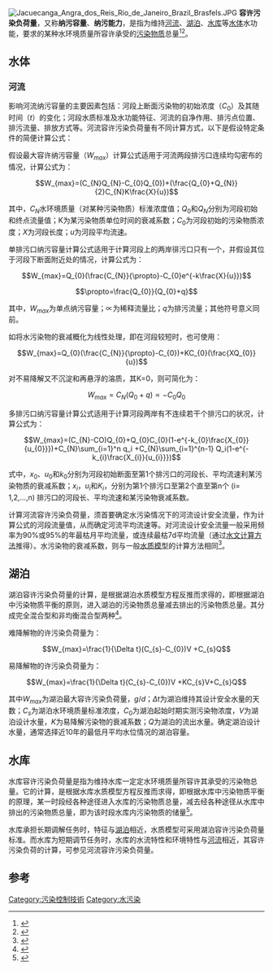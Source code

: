 [[File:Jacuecanga_Angra_dos_Reis_Rio_de_Janeiro_Brazil_Brasfels.JPG|thumb]]
'''容许污染负荷量'''，又称'''纳污容量'''、'''纳污能力'''，是指为维持[[河流|河流]]、[[湖泊|湖泊]]、[[水库|水库]]等[[水体|水体]]水功能，要求的某种水环境质量所容许承受的[[污染物|污染物质]]总量<ref>{{cite book|author1=周兆德|title=农业生产潜力及人口承载力理论探索|date=2007年12月|publisher=北京：中国林业出版社|isbn=7-5038-5002-7|pages=204|accessdate=2015-07-02}}</ref><ref>{{cite book|author1=周能福|title=黄河中上游能源化工区重点产业发展战略环境评价研究|date=2013年3月|publisher=北京：中国环境科学出版社|isbn=978-7-5111-0929-3|pages=87-89|accessdate=2015-07-02}}</ref>。

== 水体 ==
=== 河流 ===
影响河流纳污容量的主要因素包括：河段上断面污染物的初始浓度（<math>C_{0}</math>）及其随时间（<math>t</math>）的变化；河段水质标准及水功能特征、河流的自净作用、排污点位置、排污流量、排放方式等。河流容许污染负荷量有不同计算方式，以下是假设特定条件的简便计算公式：

假设最大容许纳污容量（<math>W_{max}</math>）计算公式适用于河流两段排污口连续均勾密布的情况，计算公式为：
:<math>W_{max}=(C_{N}Q_{N}-C_{0}Q_{0})+(\frac{Q_{0}+Q_{N}}{2}C_{N}K\frac{X}{u})</math>

其中，<math>C_{N}</math>水环境质量（对某种污染物质）标淮浓度值；<math>Q_{0}</math>和<math>Q_{N}</math>分别为河段初始和终点流量值；K为某污染物质单位时间的衰减系数；<math>C_{0}</math>为河段初始的污染物质浓度；<math>X</math>为河段长度；<math>u</math>为河段平均流速。


单排污口纳污容量计算公式适用于计算河段上的两岸徘污口只有一个，并假设其位于河段下断面附近处的情况，计算公式为：
:<math>W_{max}=Q_{0}(\frac{C_{N}}{\propto}-C_{0}e^{-k\frac{X}{u}})</math>
:<math>\propto=\frac{Q_{0}}{Q_{0}+q}</math> 

其中，<math>W_{max}</math>为单点纳污容量；<math>\propto</math>为稀释流量比；<math>q</math>为排污流量；其他符号意义同前。

如将水污染物的衰减概化为线性处理，即在河段较短时，也可使用：
:<math>W_{max}=Q_{0}(\frac{C_{N}}{\propto}-C_{0})+KC_{0}(\frac{XQ_{0}}{u})</math>

对不易降解又不沉淀和再悬浮的溶质，其K=0，则可简化为：
:<math>W_{max}=C_{N}(Q_{0}+q){\propto}-C_{0}Q_{0}</math>

多排污口纳污容量计算公式适用于计算河段两岸有不连续若干个排污口的状况，计算公式为：
:<math>W_{max}=(C_{N}-CO)Q_{0}+Q_{0}C_{0}(1-e^{-k_{0}\frac{X_{0}}{u_{0}}})+C_{N}\sum_{i=1}^n q_i +C_{N}\sum_{i=1}^{n-1} Q_i(1-e^{-k_{i}\frac{X_{i}}{u_{i}}})</math>

式中，<math>x_0</math>、<math>u_0</math>和<math>k_0</math>分别为河段初始断面至第1个排污口的河段长、平均流速利某污染物质的衰减系数；<math>x_i</math>，<math>u_i</math>和<math>K_i</math>，分别为第1个排污口至第2个直至第n个 (i= 1,2,…,n) 排污口的河段长、平均流速和某污染物衰减系数。

计算河流容许污染负荷量，须首要确定水污染情况下的河流设计安全流量，作为计算公式的河段流量值，从而确定河流平均流速等。对河流设计安全流量一般采用频率为90%或95%的年最枯月平均流量，或连续最枯7d平均流量（通过[[水文计算方法|水文计算方法]]推得）。水污染物的衰减系数，则与一般[[水质模型|水质模型]]的计算方法相同<ref>{{cite book|author1=贾屏|coauthors=杨文海|title=水环境评价与保护|date=2012年8月|publisher=郑州：黄河水利出版社|isbn=978-7-5509-0328-9|pages=50-52|accessdate=2015-07-02}}</ref>。

== 湖泊 ==
湖泊容许污染负荷量的计算，是根据湖泊水质模型方程反推而求得的，即根据湖泊中污染物质平衡的原则，进入湖泊的污染物质总量减去排出的污染物质总量。其分成完全混合型和非均衡混合型两种<ref>{{cite book|author1=张先起，孙东坡编|title=环境水利|date=, 2012.08|publisher=郑州：黄河水利出版社|isbn=978-7-5509-0330-2|pages=103-110|accessdate=2015-07-02}}</ref>。

难降解物的许污染负荷量为：
:<math>W_{max}=\frac{1}{\Delta t}(C_{s}-C_{0})V +C_{s}Q</math>

易降解物的许污染负荷量为：
:<math>W_{max}=\frac{1}{\Delta t}(C_{s}-C_{0})V +KC_{s}V+C_{s}Q</math>

其中<math>W_{max}</math>为湖泊最大容许污染负荷量，<math>g/d</math>；<math>\Delta t</math>为湖泊维持其设计安全水量的天数；<math>C_{s}</math>为湖泊水环境质量标准浓度，<math>C_{0}</math>为湖泊起始时期实测污染物浓度，<math>V</math>为湖泊设计水量，<math>K</math>为易降解污染物的衰减系数；<math>Q</math>为湖泊的流出水量。确定湖泊设计水量，通常选择近10年的最低月平均水位情况的湖泊容量。

== 水库 ==
水库容许污染负荷量是指为维持水库一定定水环境质量所容许其承受的污染物总量。它的计算，是根据水库水质模型方程反推而求得，即根据水库中污染物质平衡的原理，某一时段经各种途径进入水库的污染物质总量，减去经各种途径从水库中排出的污染物质总量，即为该时段水库内污染物质的储量<ref>{{cite book|author1=禹雪中，廖文根，吕平毓|title=三峡库区泥沙对主要污染物作用研究|date=2010年3月|publisher=北京：科学出版社|isbn=978-7-03-026913-3|pages=173|accessdate=2015-07-02}}</ref>。

水库承担长期调解任务时，特征与[[湖泊|湖泊]]相近，水质模型可采用湖泊容许污染负荷量标准。而水库为短期调节任务时，水库的水流特性和环境特性与[[河流|河流]]相近，其容许污染负荷的计算，可参见河流容许污染负荷量。

== 参考 ==
{{Reflist}}

[[Category:污染控制技術|Category:污染控制技術]]
[[Category:水污染|Category:水污染]]
